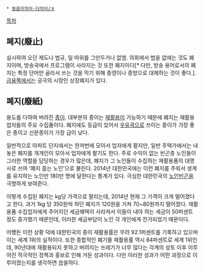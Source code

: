  * [[동음이의어·다의어/ㅍ]]

[[목차]]
== 폐지(廢止) ==
실시하여 오던 제도나 법규, 일 따위를 그만두거나 없앰. 의회에서 법을 없애는 것도 폐지이며, 방송국에서 프로그램이 사라지는 것 또한 폐지이다[* 다만, 방송 용어로서의 폐지는 특정 단어만 골라서 쓰는 것을 막기 위해 종영이나 종방으로 대체하는 것이 좋다.]. [[금융]]쪽에서는 궁극의 시망인 상장폐지가 있다.

== 폐지(廢紙) ==
용도를 다하여 버려진 [[종이]]. 대부분의 종이는 [[재활용]]이 가능하기 때문에 폐지는 재활용 업자들의 주요 수집품이다. 폐지에도 등급이 있어서 [[우유곽]]으로 쓰이는 종이가 가장 좋은 종이고 신문종이가 가장 급이 낮다. 

일반적으로 아파트 단지에서는 한꺼번에 모아서 업자에게 팔지만, 일반 주택가에서는 내 놓은 폐지를 개개인이 모아서 업자에게 팔기도 한다. 주로 수익이 없는 빈곤층 노인들이 그러한 역할을 담당하는 경우가 많은데, 폐지가 그 노인들이 수집하는 재활용품의 대명사로 쓰여 '폐지 줍는 노인'으로 불린다. 2014년 대한민국에는 이런 폐지를 주워서 생계를 유지하는 노인만 180만 명에 달한다는 통계가 있다. 극심한 대한민국의 [[노인빈곤]]을 극명하게 보여준다.

이렇게 수집된 폐지는 kg당 가격으로 팔리는데, 2014년 현재 그 가격이 크게 떨어졌다고 한다. 과거 1kg 당 350원씩 하던 폐지가 120원을 거쳐 70~80원까지 떨어졌다. 재활용품 수집업자에게 주어지던 세금혜택이 사라져서 이들이 내야 하는 세금이 50퍼센트 정도 증가했기 때문인데, 이러한 세금부담이 노인 각 개인에게 전가되었기 때문이다.

어쨌든 이런 상황 덕에 대한민국의 종이 재활용률은 무려 92.1퍼센트를 기록하고 있으며 이는 세계 1위의 실적이다. 또한 종합적인 폐기물 재활용률 역시 84퍼센트로 세계 1위인데, 90년대에 재활용되지 못하고 버려지는 쓰레기가 너무 많다는 각계의 성토 이후 이루어진 적극적인 정책과 홍보로 인해 거둔 성과이다. 다만 이러한 성과가 어떤 과정으로 이루어졌는지를 생각하면 씁쓸하다.

